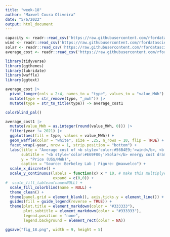 ```yaml
---
title: "week-18"
author: "Maxwel Coura Oliveira"
date: "5/6/2022"
output: html_document
---
```


```r
capacity <- readr::read_csv('https://raw.githubusercontent.com/rfordatascience/tidytuesday/master/data/2022/2022-05-03/capacity.csv')
wind <- readr::read_csv('https://raw.githubusercontent.com/rfordatascience/tidytuesday/master/data/2022/2022-05-03/wind.csv')
solar <- readr::read_csv('https://raw.githubusercontent.com/rfordatascience/tidytuesday/master/data/2022/2022-05-03/solar.csv')
average_cost <- readr::read_csv('https://raw.githubusercontent.com/rfordatascience/tidytuesday/master/data/2022/2022-05-03/average_cost.csv')
```

```r
library(tidyverse)
library(ggthemes)
library(lubridate)
library(waffle)
library(ggtext)
```


```r
average_cost |> 
  pivot_longer(cols = 2:4, names_to = "type", values_to = "value_MWh") |> 
  mutate(type = str_remove(type, "_mwh")) |> 
  mutate(type = str_to_title(type)) -> average_cost1
```

```r
colorblind_pal()
```





```r
average_cost1 |> 
  mutate(value_MWh = as.integer(round(value_MWh, 0))) |> 
  filter(year != 2021) |> 
  ggplot(aes(fill = type, values = value_MWh)) +
  geom_waffle(color = "white", size = .25, n_rows = 10, flip = TRUE) +
  facet_wrap(~year, nrow = 1, strip.position = "bottom") +
  labs(title = "Average cost of <b style='color:#56B4E9;'>wind</b>, <b style='color:#E69F00;'>solar</b>, <b style='color:#000000;'>gas</b> energy in the US", 
       subtitle = "<b style='color:#E69F00;'>Solar</b> energy cost dramatically decreased in the past decade",
       y = "Price (US$/MWh)",
       caption = "Source: Berkeley Lab | Figure: @maxwelco") +
  scale_x_discrete() + 
  scale_y_continuous(labels = function(x) x * 10, # make this multiplyer the same as n_rows
                     expand = c(0,0)) +
#  scale_fill_tableau(name=NULL) +
  scale_fill_colorblind(name = NULL) +
  theme_clean() +
  theme(panel.grid = element_blank(), axis.ticks.y = element_line()) +
  guides(fill = guide_legend(reverse = TRUE)) +
  theme(plot.title = element_markdown(color = "#333333"),
        plot.subtitle = element_markdown(color = "#333333"),
        legend.position = "none",
        legend.background = element_rect(color = NA))

ggsave("fig_18.png", width = 9, height = 5)
```












